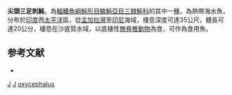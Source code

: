 {{Speciesbox
| taxon = Tripodichthys oxycephalus
| binomial_authority = [[Bleeker|Bleeker]], 1851
| status = NE
| status_system = IUCN3.1
| synonyms = *''Triacanthus oxycephalus'', <small>Bleeker, 1851</small>
}}
'''尖頭三足刺魨'''，為[[輻鰭魚綱|輻鰭魚綱]][[魨形目|魨形目]][[鱗魨亞目|鱗魨亞目]][[三棘魨科|三棘魨科]]的其中一[[種|種]]，為熱帶海水魚，分布於[[印度|印度]]西[[太平洋|太平洋]]區，從[[孟加拉灣|孟加拉灣]]至[[印尼|印尼]]海域，棲息深度可達35公尺，體長可達20公分，棲息在沙底質水域，以底棲性[[無脊椎動物|無脊椎動物]]為食，可作為食用魚。

==参考文献==
*{{FishBase_species|genus=Tripodichthys|species=oxycephalus|year=2014|month=2}}

{{魚類小作品}}
{{Taxonbar}}
[[Category:1851年描述的鱼类|J]]
[[Category:食用魚|J]]
[[Category:三足刺魨屬|oxycephalus]]